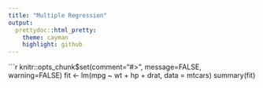 ```yaml
---
title: "Multiple Regression"
output:
  prettydoc::html_pretty:
    theme: cayman
    highlight: github
---
```


```r
knitr::opts_chunk$set(comment="#>", message=FALSE, warning=FALSE)
fit <- lm(mpg ~ wt + hp + drat, data = mtcars)
summary(fit)
